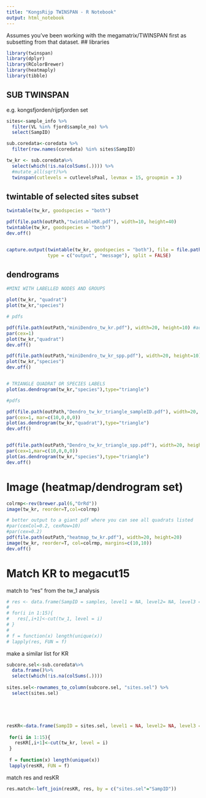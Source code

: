 ```yaml
---
title: "KongsRijp TWINSPAN - R Notebook"
output: html_notebook
---
```


Assumes you've been working with the megamatrix/TWINSPAN first as subsetting from that dataset.
## libraries
```r
library(twinspan)
library(dplyr)
library(RColorBrewer)
library(heatmaply)
library(tibble)

```


## SUB TWINSPAN
e.g. kongsfjorden/rijpfjorden set
```r
sites<-sample_info %>%
  filter(VL %in% fjord$sample_no) %>%
  select(SampID)

sub.coredata<-coredata %>%
  filter(row.names(coredata) %in% sites$SampID)

tw_kr <- sub.coredata%>%
  select(which(!is.na(colSums(.)))) %>%
  #mutate_all(sqrt)%>%
  twinspan(cutlevels = cutlevelsPaal, levmax = 15, groupmin = 3)
```


## twintable of selected sites subset
```r

twintable(tw_kr, goodspecies = "both")

pdf(file.path(outPath,"twintableKR.pdf"), width=10, height=40)
twintable(tw_kr, goodspecies = "both")
dev.off()


capture.output(twintable(tw_kr, goodspecies = "both"), file = file.path(outPath,"twintableKR.pdf"), append = FALSE,
               type = c("output", "message"), split = FALSE)
```

## dendrograms
```r
#MINI WITH LABELLED NODES AND GROUPS

plot(tw_kr, "quadrat")
plot(tw_kr,"species")

# pdfs

pdf(file.path(outPath,"miniDendro_tw_kr.pdf"), width=20, height=10) #adjust width as necessary
par(cex=1)
plot(tw_kr,"quadrat")
dev.off()

pdf(file.path(outPath,"miniDendro_tw_kr_spp.pdf"), width=20, height=10)
plot(tw_kr,"species")
dev.off()


# TRIANGLE QUADRAT OR SPECIES LABELS
plot(as.dendrogram(tw_kr,"species"),type="triangle")

#pdfs

pdf(file.path(outPath,"Dendro_tw_kr_triangle_sampleID.pdf"), width=20, height=10)
par(cex=1, mar=c(10,0,0,0))
plot(as.dendrogram(tw_kr,"quadrat"),type="triangle")
dev.off()


pdf(file.path(outPath,"Dendro_tw_kr_triangle_spp.pdf"), width=20, height=15)
par(cex=1,mar=c(10,0,0,0))
plot(as.dendrogram(tw_kr,"species"),type="triangle")
dev.off()

```
# Image (heatmap/dendrogram set)

```r
colrmp<-rev(brewer.pal(6,"OrRd"))
image(tw_kr, reorder=T,col=colrmp)

# better output to a giant pdf where you can see all quadrats listed
#par(cexCol=0.2, cexRow=10)
#par(cex=0.2)
pdf(file.path(outPath,"heatmap_tw_kr.pdf"), width=20, height=20)
image(tw_kr, reorder=T, col=colrmp, margins=c(10,10))
dev.off()
```
# Match KR to megacut15

match to "res" from the tw_1 analysis
```r
# res <- data.frame(SampID = samples, level1 = NA, level2= NA, level3 = NA, level4 = NA, level5 = NA, level6 = NA, level7 = NA, level8= NA, level9 = NA, level10 = NA, level11 = NA, level12 = NA, level13 = NA, level14= NA, level15 = NA)
# 
# for(i in 1:15){
#   res[,i+1]<-cut(tw_1, level = i)
# }
# 
# f = function(x) length(unique(x))
# lapply(res, FUN = f)
```

make a similar list for KR
```r

subcore.sel<-sub.coredata%>%
  data.frame()%>%
  select(which(!is.na(colSums(.))))
  
sites.sel<-rownames_to_column(subcore.sel, "sites.sel") %>%
  select(sites.sel)





resKR<-data.frame(SampID = sites.sel, level1 = NA, level2= NA, level3 = NA, level4 = NA, level5 = NA, level6 = NA, level7 = NA, level8= NA, level9 = NA, level10 = NA, level11 = NA, level12 = NA, level13 = NA, level14= NA, level15 = NA)
 
 for(i in 1:15){
   resKR[,i+1]<-cut(tw_kr, level = i)
 }
 
 f = function(x) length(unique(x))
 lapply(resKR, FUN = f)
```

match res and resKR
```r
res.match<-left_join(resKR, res, by = c("sites.sel"="SampID"))
```


